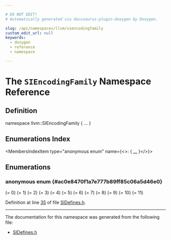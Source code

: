```yaml
---

# DO NOT EDIT!
# Automatically generated via docusaurus-plugin-doxygen by Doxygen.

slug: /api/namespaces/llvm/siencodingfamily
custom_edit_url: null
keywords:
  - doxygen
  - reference
  - namespace

---
```





# The `SIEncodingFamily` Namespace Reference

<DoxygenPage pluginConfig={pluginConfig}>



## Definition

<CodeBlock>namespace llvm::SIEncodingFamily &#123; ... &#125;</CodeBlock>

## Enumerations Index

<MembersIndex>

<MembersIndexItem
  type="anonymous enum"
  name={<>:  &#123; <a href="#ac0e8470f1a7e777b89ff85c06a5d46e0">...</a> &#125;</>}>
</MembersIndexItem>

</MembersIndex>


<SectionDefinition>

## Enumerations

### anonymous enum  {#ac0e8470f1a7e777b89ff85c06a5d46e0}

<MemberDefinition
  prototype="anonymous enum ">

<EnumerationList title="Enumeration values">

<Link id="ac0e8470f1a7e777b89ff85c06a5d46e0a53036b329d60f608f01b3fa1b8f0a473" />
<EnumerationListItem name="SI">
 (= 0)
</EnumerationListItem>

<Link id="ac0e8470f1a7e777b89ff85c06a5d46e0a4a23b2b2d70dd9f7a94a1215e62cb0a0" />
<EnumerationListItem name="VI">
 (= 1)
</EnumerationListItem>

<Link id="ac0e8470f1a7e777b89ff85c06a5d46e0a00d4ca5b02be436eeaf3d76e421fb1d3" />
<EnumerationListItem name="SDWA">
 (= 2)
</EnumerationListItem>

<Link id="ac0e8470f1a7e777b89ff85c06a5d46e0a6fecfb3d512c10bb6bcb5fd41acf9346" />
<EnumerationListItem name="SDWA9">
 (= 3)
</EnumerationListItem>

<Link id="ac0e8470f1a7e777b89ff85c06a5d46e0a7955d7c744435b171f0765c8e71d9f01" />
<EnumerationListItem name="GFX80">
 (= 4)
</EnumerationListItem>

<Link id="ac0e8470f1a7e777b89ff85c06a5d46e0a5abe17ac8902bedceac72d80a3847e84" />
<EnumerationListItem name="GFX9">
 (= 5)
</EnumerationListItem>

<Link id="ac0e8470f1a7e777b89ff85c06a5d46e0a2507df1f3e7d24ce074424035eba2fb8" />
<EnumerationListItem name="GFX10">
 (= 6)
</EnumerationListItem>

<Link id="ac0e8470f1a7e777b89ff85c06a5d46e0ae10bfa40a3e82d9dcac79bf5ee11963c" />
<EnumerationListItem name="SDWA10">
 (= 7)
</EnumerationListItem>

<Link id="ac0e8470f1a7e777b89ff85c06a5d46e0a592bfac8aebf96c76ac5a1c7d1b50ea5" />
<EnumerationListItem name="GFX90A">
 (= 8)
</EnumerationListItem>

<Link id="ac0e8470f1a7e777b89ff85c06a5d46e0aa9c81f5c373123ac7eca13034907e288" />
<EnumerationListItem name="GFX940">
 (= 9)
</EnumerationListItem>

<Link id="ac0e8470f1a7e777b89ff85c06a5d46e0a5c2cd03ec074c2a7d4fb42e8834d4b9a" />
<EnumerationListItem name="GFX11">
 (= 10)
</EnumerationListItem>

<Link id="ac0e8470f1a7e777b89ff85c06a5d46e0a8eea8cf766c0c47e20a1c9c9a91931a1" />
<EnumerationListItem name="GFX12">
 (= 11)
</EnumerationListItem>

</EnumerationList>

Definition at line <a href="/docs/api/files/lib/lib/target/lib/target/amdgpu/sidefines-h/#l00035">35</a> of file <a href="/docs/api/files/lib/lib/target/lib/target/amdgpu/sidefines-h">SIDefines.h</a>.
</MemberDefinition>

</SectionDefinition>

<hr/>

The documentation for this namespace was generated from the following file:

<ul>
<li><a href="/docs/api/files/lib/lib/target/lib/target/amdgpu/sidefines-h">SIDefines.h</a></li>
</ul>

</DoxygenPage>
